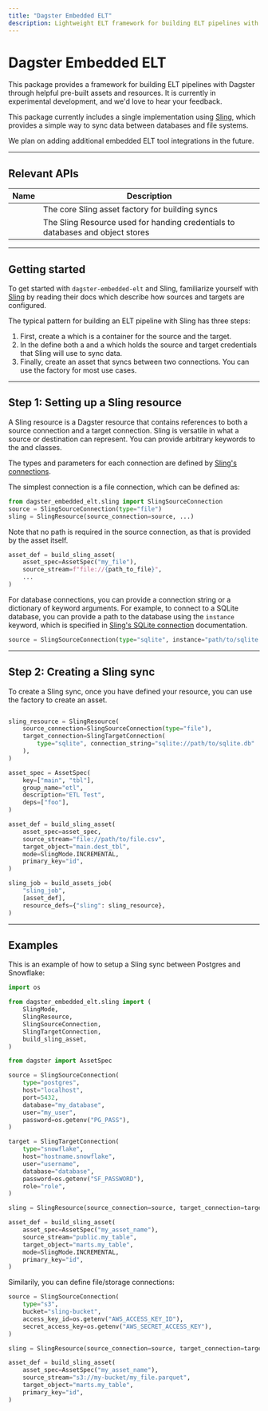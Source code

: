 ```yaml
---
title: "Dagster Embedded ELT"
description: Lightweight ELT framework for building ELT pipelines with Dagster, through helpful pre-built assets and resources
---
```


# Dagster Embedded ELT

This package provides a framework for building ELT pipelines with Dagster through helpful pre-built assets and resources. It is currently in experimental development, and we'd love to hear your feedback.

This package currently includes a single implementation using <a href="https://slingdata.io">Sling</a>, which provides a simple way to sync data between databases and file systems.

We plan on adding additional embedded ELT tool integrations in the future.

---

## Relevant APIs

| Name                                                                        | Description                                                                    |
| --------------------------------------------------------------------------- | ------------------------------------------------------------------------------ |
| <PyObject module="dagster_embedded_elt.sling" object="build_sling_asset" /> | The core Sling asset factory for building syncs                                |
| <PyObject module="dagster_embedded_elt.sling" object="SlingResource" />     | The Sling Resource used for handing credentials to databases and object stores |

---

## Getting started

To get started with `dagster-embedded-elt` and Sling, familiarize yourself with <a href="https://docs.slingdata.io/sling-cli/run">Sling</a> by reading their docs which describe how sources and targets are configured.

The typical pattern for building an ELT pipeline with Sling has three steps:

1. First, create a <PyObject module="dagster-embedded-elt.sling" object="SlingResource" /> which is a container for the source and the target.
2. In the <PyObject module="dagster-embedded-elt.sling" object="SlingResource" /> define both a <PyObject module="dagster-embedded-elt.sling" object="SlingSourceConnection" /> and a <PyObject module="dagster-embedded-elt.sling" object="SlingTargetConnection" /> which holds the source and target credentials that Sling will use to sync data.
3. Finally, create an asset that syncs between two connections. You can use the <PyObject module="dagster-embedded-elt.sling" object="build_sling_asset" /> factory for most use cases.

---

## Step 1: Setting up a Sling resource

A Sling resource is a Dagster resource that contains references to both a source connection and a target connection. Sling is versatile in what a source or destination can represent. You can provide arbitrary keywords to the <PyObject module="dagster-embedded-elt.sling" object="SlingSourceConnection" /> and <PyObject module="dagster-embedded-elt.sling" object="SlingTargetConnection" /> classes.

The types and parameters for each connection are defined by [Sling's connections](https://docs.slingdata.io/connections/database-connections).

The simplest connection is a file connection, which can be defined as:

```python
from dagster_embedded_elt.sling import SlingSourceConnection
source = SlingSourceConnection(type="file")
sling = SlingResource(source_connection=source, ...)
```

Note that no path is required in the source connection, as that is provided by the asset itself.

```python
asset_def = build_sling_asset(
    asset_spec=AssetSpec("my_file"),
    source_stream=f"file://{path_to_file}",
    ...
)
```

For database connections, you can provide a connection string or a dictionary of keyword arguments. For example, to connect to a SQLite database, you can provide a path to the database using the `instance` keyword, which is specified in [Sling's SQLite connection](https://docs.slingdata.io/connections/database-connections/sqlite) documentation.

```python
source = SlingSourceConnection(type="sqlite", instance="path/to/sqlite.db")
```

---

## Step 2: Creating a Sling sync

To create a Sling sync, once you have defined your resource, you can use the <PyObject module="dagster_embedded_elt.sling" object="build_sling_asset" /> factory to create an asset.

```python

sling_resource = SlingResource(
    source_connection=SlingSourceConnection(type="file"),
    target_connection=SlingTargetConnection(
        type="sqlite", connection_string="sqlite://path/to/sqlite.db"
    ),
)

asset_spec = AssetSpec(
    key=["main", "tbl"],
    group_name="etl",
    description="ETL Test",
    deps=["foo"],
)

asset_def = build_sling_asset(
    asset_spec=asset_spec,
    source_stream="file://path/to/file.csv",
    target_object="main.dest_tbl",
    mode=SlingMode.INCREMENTAL,
    primary_key="id",
)

sling_job = build_assets_job(
    "sling_job",
    [asset_def],
    resource_defs={"sling": sling_resource},
)

```

---

## Examples

This is an example of how to setup a Sling sync between Postgres and Snowflake:

```python file=/integrations/embedded_elt/postgres_snowflake.py
import os

from dagster_embedded_elt.sling import (
    SlingMode,
    SlingResource,
    SlingSourceConnection,
    SlingTargetConnection,
    build_sling_asset,
)

from dagster import AssetSpec

source = SlingSourceConnection(
    type="postgres",
    host="localhost",
    port=5432,
    database="my_database",
    user="my_user",
    password=os.getenv("PG_PASS"),
)

target = SlingTargetConnection(
    type="snowflake",
    host="hostname.snowflake",
    user="username",
    database="database",
    password=os.getenv("SF_PASSWORD"),
    role="role",
)

sling = SlingResource(source_connection=source, target_connection=target)

asset_def = build_sling_asset(
    asset_spec=AssetSpec("my_asset_name"),
    source_stream="public.my_table",
    target_object="marts.my_table",
    mode=SlingMode.INCREMENTAL,
    primary_key="id",
)
```

Similarily, you can define file/storage connections:

```python startafter=start_storage_config endbefore=end_storage_config file=/integrations/embedded_elt/s3_snowflake.py
source = SlingSourceConnection(
    type="s3",
    bucket="sling-bucket",
    access_key_id=os.getenv("AWS_ACCESS_KEY_ID"),
    secret_access_key=os.getenv("AWS_SECRET_ACCESS_KEY"),
)

sling = SlingResource(source_connection=source, target_connection=target)

asset_def = build_sling_asset(
    asset_spec=AssetSpec("my_asset_name"),
    source_stream="s3://my-bucket/my_file.parquet",
    target_object="marts.my_table",
    primary_key="id",
)
```
